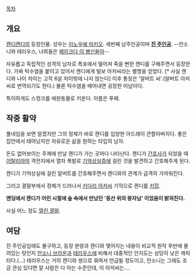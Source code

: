 [[목차]]
== 개요 ==
[[캔디캔디]]의 등장인물.
성우는 [[이노우에 마키오]]. 세번째 남주인공이며 '''[[진 주인공]]'''. --안소니와 테리우스, 너희들은 [[페이크다 이 병신들아]]--

자유롭고 독립적인 성격의 남자로 폭포에서 떨어져 죽을 뻔한 캔디를 구해주면서 등장한다. 가짜 턱수염을 붙이고 있어서 캔디에게 털보 아저씨라는 별명을 얻었다. [* 사실 캔디와 나이 차이는 고작 6살 차이밖에 나지 않는다] 이후 통칭은 '알버트 씨'.(알버트 아저씨로 번역되기도 한다.) 물론 턱수염을 떼어내면 굉장한 미남이다.

특이하게도 스컹크를 애완동물로 키운다. 이름은 푸페.

== 작중 활약 ==
풀네임을 보면 알겠지만 그의 정체가 바로 캔디를 입양한 아드레이 큰할아버지다. 좋은 집안에서 태어났지만 자유로운 삶을 원하는 타입의 남자.

돈도 없어보이는 주제에 만날 캔디가 가는 곳마다 나타난다. 캔디가 [[간호사]]가 되었을 때 [[이탈리아]]의 격전지에서 열차 폭발로 [[기억상실증]]에 걸린 것을 발견하고 간호해주게 된다.

캔디가 기억상실에 걸린 알버트를 간호해주면서 캔디와의 관계가 급격히 가까워진다.

그리고 결말부에서 정체가 드러나서 [[키다리 아저씨]] 기믹으로 캔디를 [[키잡]].

'''엔딩에서 캔디가 어린 시절에 숲 속에서 만났던 '동산 위의 왕자님' 이었음이 밝혀진다.'''

사실 어느 정도 [[열린 결말]].

== 여담 ==
진 주인공임에도 불구하고, 등장 분량과 캔디와 맺어지는 내용이 비교적 원작 후반에 몰려있는 탓인지 [[안소니 브라운]]과 [[테리우스]]에 비해서 대중적인 인지도는 상당히 낮은 캐릭터다.(…) 테리우스는 거의 캔디와 쌍으로 묶여서 언급될 정도이고, 안소니는 그래도 조금 관심 있다면 알 사람은 다 아는 수준인데, 이 아저씨는….
